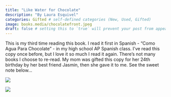 ```yaml
---
title: "Like Water for Chocolate"
description: "By Laura Esquivel"
categories: Gifted # self-defined categories (New, Used, Gifted)
image: books.media/chocolatefront.jpeg
draft: false # setting this to `true` will prevent your post from appearing on your listing page until you're ready!
---
```


This is my third time reading this book. I read it first in Spanish - "Como Agua Para Chocolate" - in my high school AP Spanish class. I've read this copy once before, but I love it so much I read it again. There's not many books I choose to re-read. My mom was gifted this copy for her 24th birthday by her best friend Jasmin, then she gave it to me. See the sweet note below...

![](books.media/chocolatefront.jpeg){fig-align="center"}

![](books.media/chocolateinside.jpeg){fig-align="center"}